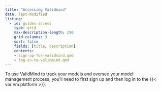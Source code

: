 ```yaml
---
title: "Accessing Validmind"
date: last-modified
listing:
  - id: guides-access
    type: grid
    max-description-length: 250
    grid-columns: 3
    sort: false
    fields: [title, description]
    contents:
    - sign-up-for-validmind.qmd
    - log-in-to-validmind.qmd
---
```


To use ValidMind to track your models and oversee your model management process, you'll need to first sign up and then log in to the {{< var vm.platform >}}.